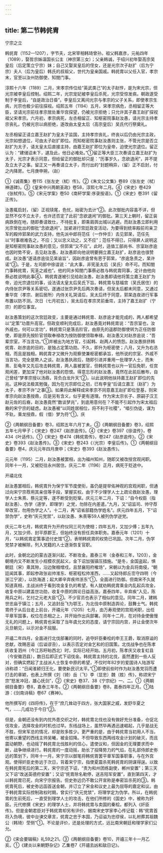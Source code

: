 ```yaml
---
---
---
```

title: 第二节韩侂胄
---



宁宗之立

韩侂胄（1152—1207），字节夫，北宋宰相韩琦曾孙。祖父韩嘉彦，元祐四年（1089），娶哲宗姊温国长公主（神宗第三女）；父亲韩诚，于绍兴初年娶高宗吴皇后（后定策立宁宗）妹；自己又娶吴皇后的侄女，还是光宗次子赵扩（后为宁宗）夫人（后为皇后）韩氏的叔祖父，世代为皇亲国戚。韩侂胄以父任入官，孝宗末，官至以汝州防御使、知閤门事。

淳熙十六年（1189）二月，宋孝宗传位给“英武类己”的太子赵悙，是为宋光宗，但光宗被李皇后控制。绍熙二年，光宗宠妃被李皇后杀死，光宗受惊发病，朝政遂受制于李皇后，“自是政治日昏”。李皇后又离间光宗与孝宗的父子关系，即使孝宗生病，光宗也极少前往探视。绍熙五年（1194）五月，宋孝宗病危，丞相留正等大臣，坚请光宗前往孝宗居处重华宫探望，仍被光宗拒绝；只允许其子嘉王赵扩探视祖父宋孝宗。六月初，孝宗病死，左丞相留正、知枢密院事赵汝愚，请光宗主持孝宗丧礼，仍被光宗以病拒绝，遂改由太皇太后（高宗皇后）吴氏代行祭奠礼。

左丞相留正请立嘉王赵扩为皇太子监国，主持孝宗丧礼，终丧以后仍由光宗主政，光宗如想退位，可由太子赵扩即位。而知枢密院事赵汝愚则主张，不管光宗是否立赵扩为太子，请太皇太后直接主持，由嘉王赵扩即位为皇帝，迫使光宗退位。留正认为：“建储诏未下，遽及此，他日必难处。”①留正等大臣三次奏请立嘉王赵扩为太子，光宗才表示同意，但给留正的御批却只是：“历事岁久，念欲退闲”，并不提及立太子之事。留正又一再奏请立太子，而付出的“封题稍异，（留）正不启封，付之内降房。七月庚申朔，（赵）

①《诚斋集》卷115《张左史（栻）传》。②《朱文公文集》卷89《张左史（栻）神道碑》。③《皇宋中兴两朝圣政》卷58，淳熙七年二月。④《宋史》卷429《张栻传》。⑤《宋元学案》卷50《南轩学案·序录按语》。①《宋史》卷391《留正传》。

汝愚辄启封，（留）正视牍尾，色忧，始密为去计”②。此次御批内容虽不详，但显然不仅不立太子，也许还否定了此前“念欲退闲”的御批。第三天上朝时，留正装病跌倒在地，随即奏请致仕，不待批复，即乘肩舆出城以逃避。而赵汝愚立即利用光宗曾批出的御批“念欲退闲”，加紧进行宫廷政变活动，为要得到统率殿前司亲卫军的殿帅郭杲的武力支持，他先派中郎将范任（一作仲壬）去见郭杲，范任先以“时事艰难告之，不应；又以忠义动之，又不应”；范任不得已，只得屏人说明这是知枢密院事赵汝愚的意见，但郭杲“又不应”。此时，适值工部尚书、宗室赵彦逾也因时势不安，去见赵汝愚，赵汝愚即向他说明要拥立嘉王赵扩，赵彦逾也很赞成。赵汝愚“遂请彦逾往见杲谕旨”，因赵彦逾曾有恩于郭杲，“彦逾急责之，杲许诺”③。于是，左司郎中徐谊说：“此大事，非宪圣太后（吴氏）命不可。而知閤门事韩侂胄，宪圣之戚也”。他的同乡知閤门事蔡必胜与韩侂胄同事，定计由他向蔡必胜说明此事④，韩侂胄遂被引见给赵汝愚，赵汝愚即请他将策立嘉王赵扩为帝，迫光宗退位的事，设法请太皇太后吴氏下旨。韩侂胄与慈福宫（吴氏居住）的内侍张宗尹等关系密切，遂通过张宗尹先后两次奏请，但吴太后都未同意，又通过重华宫（孝宗、谢后居所）内侍关礼哭请后，吴太后终于同意，郭杲连夜进行军事布置以防不测。次日（七月初五），吴太后在孝宗灵前垂帘，主持了嘉王赵扩（宁宗）的即位事宜。

赵汝愚策划的这次宫廷政变，主要是通过韩侂胄、赵彦逾才能完成的，两人都希望以“定策”功晋升高官。但政变顺利完成后，赵汝愚竟对韩侂胄说：“吾宗室也，汝外戚也，何可以言功”，韩侂胄只是落去阶官，由原先的遥郡防御使转为正任防御使，即是原先按阶官领取奉禄改为按防御使领取奉禄。赵汝愚又对赵彦逾说：“吾辈宗室，不当言功。”①并被出为地方官，引起韩、赵两人的愤怨。赵汝愚排挤韩侂胄、赵彦逾的目的，是独占定策功勋。不久，即升为枢密使；八月，又升为右丞相，而且是独相，韩侂胄才又微升为观察使兼枢密都承旨，他所说的宗室、外戚不当言功，完全是欺人之谈。赵汝愚执政后，随即引进并重用一批理学人士，而朱熹、彭龟年又先后攻击韩侂胄，两人虽被罢官，但韩侂胄也以升一官后免职，任宫观闲差，更加深了他对赵汝愚的怨恨。得意忘形的赵汝愚，竟然在此前后散布，自己曾经“梦孝宗授以汤鼎，背负白龙升天”②，以此说明他扶持嘉王赵扩即位的先兆。这种说法极其勉强，因为在光宗即位之初，已有李皇“后请立嘉王（赵扩）为太子，孝宗不许”之事③。如果将此解释成宋孝宗不同意嘉王赵扩即位登基，则宋孝宗向赵汝愚授鼎，应是另有含义，似乎更有道理。作为宋太宗长子、原嗣子汉王赵元佐的后裔，赵汝愚竟然“数谈梦兆”，到底用意何在？不能不引起作为宋太祖后裔的宋宁宗的疑虑。赵汝愚被“以同姓居相位，将不利于社稷”，“唱引伪徒，谋为不轨，乘龙授鼎，假（借）梦为符”①。庆

②《两朝纲目备要》卷3，绍熙五年六月丁未。③《两朝纲目备要》卷3，绍熙五年七月甲子；《宋史》卷247《赵彦逾传》。④《宋史》卷397《徐谊传》，卷434《叶适传》。①《宋史》卷474《韩侂胄传》，卷247《赵彦逾传》。②《宋史》卷393《赵汝愚传》。③《宋史》卷243《（光宗）李皇后传》。①《两朝纲目备要》卷4，庆元元年四月庚申；《宋史》卷393《赵汝愚传》。

元元年（1195）二月，赵汝愚被罢相，出为福州知州，随即又被改授宫观闲职。同年十一月，又被贬往永州居住。庆元二年（1196）正月，病死于贬途中。

开禧北伐

赵汝愚罢相后，韩侂胄升为保宁军节度使衔，虽仍是提举佑神观的宫观闲职，但通过向宋宁宗荐用其亲信等手段，掌握实权。由于不少理学人士上疏论救赵汝愚，理学人士朱熹、蔡元定等，遂不断受到贬窜。庆元三年二月，下诏：“自今权臣（指赵汝愚）、伪学（道学，即理学）之党，勿除在内差遣。”九月，又“诏监司、帅守荐举改官，勿用伪学之人”。十二月，再“诏省部籍伪学姓名”。庆元四年五月，下“诏禁伪学”，史称“庆元党禁”，以赵汝愚、朱熹等59人被列伪学逆党。

庆元二年七月，韩侂胄升为开府仪同三司为使相；四年五月，又加少傅；五年九月，又加少师、封平原郡王，但始终没有担任具体职务。嘉泰元年（1201）十月，“以韩侂胄定策事迹付史馆”②，表明韩侂胄的权势已巩固。次年二月，伪学党禁才被解除，列入党籍的人士逐渐恢复官职。

此时，金朝北边的蒙古逐渐兴起，不断攻金。嘉泰三年（金泰和三年，1203），金朝境内又不断发生小规模农民起义，金下诏加强镇压措施。“是冬，金国盗起，惧朝廷（宋）乘其隙，沿边聚粮增戍，且禁襄阳府榷场”，宋朝以为金兵将南侵，“朝廷闻其事，即起参政张岩帅淮东、枢密程松帅淮西，……又起侍郎丘崈守四明（今浙江宁波），以防海道；起大卿辛弃疾帅浙东”①，全面进行防御。但南宋不久就知道真相，主战派终于看到攻金复仇的希望，有人就劝韩侂胄乘金内乱起兵攻金，收复中原以建盖世功勋，收复中原的舆论日益高涨。嘉泰四年，辛弃疾“入见，陈用兵之利，乞付之元老大臣”②。不少官员也表示了相似的意见。同年二月，建韩世忠庙于镇江；五月，又追封岳飞为鄂王，为北伐中原制造舆论，鼓舞士气。韩侂胄终于从后台走上前台，开禧元年（1205）七月，由万寿观使的宫观闲职，出任平章军国事，权位在丞相之上，并开始作出兵部署。同年十二月，在对待金使傲慢无礼的问题上，韩侂胄也采取了当年虞允文的态度，请宁宗回内宫，并让金使次年元旦朝见，以示对金不屈服。

开禧二年四月，全面进行北伐部署的同时，追夺奸臣秦桧的申王王爵，取消原谥的忠献，改赐恶谥（后谥谬丑），以表示否定对金乞和的旧国策。北伐战争也在陈孝庆收复泗州（今江苏盱眙西北）时，实际已经开始。五月初，陈孝庆又收复虹县（今安徽泗县），数日后即正式下诏伐金。韩侂胄主持的北伐，虽然遭到一些人反对，但确实燃起了主战派人士恢复中原的希望，不仅时年82岁的爱国诗人陆游写诗称颂：“日闻淮颍归王化，要使新民识太平。”①即使前些时作为赵汝愚党羽而遭打击的章颖，也表上所撰《刘（锜）岳（飞）李（显忠）魏（胜）传》，称颂宋宁宗“怒发冲冠，雄心抚剑”，②《宋史》卷37、38《宁宗纪》一、二。①《两朝纲目备要》卷8，嘉泰三年冬。②《两朝纲目备要》卷8，嘉泰四年正月。①陆游：《剑南诗稿》卷67《赛神》。

他所撰写的《四将传》，在于“庶几耸动于四方，张大国家之威，发舒华夏之气，……几成功于今日”②。

但是，金朝还没有到内忧外患交织之时，韩侂胄北伐也没有做好充分准备，仓促北伐攻金，选择攻金的时机也过早。东线战场上，虽然毕再遇迅速崛起，几乎是战无不胜，但宋军总的情况，却是败多胜少。更严重的是，由于韩侂胄当初用人不当，他寄以重望的西线主帅吴曦，被金招降。不但导致东西两线攻金计划的破灭，而且震动朝野，也动摇了韩侂胄北伐胜利的信心，遣使议和，但因金的无理要求而中断，战争继续进行。韩侂胄的一度动摇，助长了投降势力的气焰，在礼部侍郎史弥远的策划下，同年十一月，宋宁宗以御笔将韩侂胄罢平章军国事职事，与在外宫观。使得奸臣史弥远于次日，背着宋宁宗，指使夏震杀死韩侂胄的阴谋得逞。以致在韩侂胄死后的第二天，宋宁宗还下诏，“责为和州团练副使，郴州安置”；第三天又下诏“改送英德府安置”；又诏“侂胄除名勒停，送吉阳军安置”，直到第四天，才以韩侂胄已死，向宋宁宗报告。但史弥远仍不敢公开宣称是奉密旨杀死的③。韩侂胄死后，被史弥远函首送金朝，并订立了宋金和议史上最为屈辱的嘉定和议。由于韩侂胄实际控制政权时期，曾实行“庆元党禁”，将理学定为伪学。所以，在韩侂胄的生前死后，一直受到理学人士的攻击，在他们所修的《国史》中，被称为奸臣。元代修撰《宋史》的理学人士，并将韩侂胄与卖国的秦桧，都列入《奸臣传》。但是金朝君臣对于韩侂胄却另有评价，据南宋史学家李心传记载：韩“侂胄首将入伪境，彼中台谏交章言，侂胄之忠于本国，乃诏谥为忠缪侯，以礼袝葬其祖魏公（韩琦）茔侧”①。不论是评价，还是处理的方式，远比南宋朝廷和理学家们公允。

②《宋会要辑稿》礼59之21。③《两朝纲目备要》卷10，开禧三年十一月乙亥。①《建炎以来朝野杂记》乙集卷7《开禧去凶和敌日记》。
